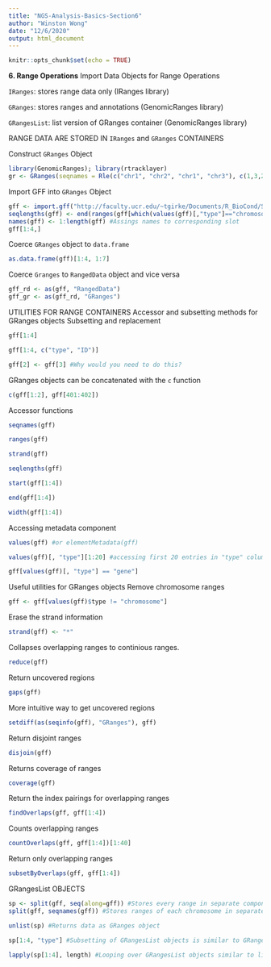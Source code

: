 ```yaml
---
title: "NGS-Analysis-Basics-Section6"
author: "Winston Wong"
date: "12/6/2020"
output: html_document
---
```


```r
knitr::opts_chunk$set(echo = TRUE)
```

__6. Range Operations__
Import Data Objects for Range Operations

`IRanges`: stores range data only (IRanges library)

`GRanges`: stores ranges and annotations (GenomicRanges library)

`GRangesList`: list version of GRanges container (GenomicRanges library)

RANGE DATA ARE STORED IN `IRanges` and `GRanges` CONTAINERS

Construct `GRanges` Object
```r
library(GenomicRanges); library(rtracklayer)
gr <- GRanges(seqnames = Rle(c("chr1", "chr2", "chr1", "chr3"), c(1,3,2,4)), ranges = IRanges(1:10, end = 7:16, names = head(letters, 10)), strand = Rle(strand(c("-","+", "*", "+", "-")), c(1,2,2,3,2)), score = 1:10, GC = seq(1, 0, length = 10)) #Example of creating a GRanges object with its constructor function.
```

Import GFF into `GRanges` Object
```r
gff <- import.gff("http://faculty.ucr.edu/~tgirke/Documents/R_BioCond/Samples/gff3.gff") #Imports a simplified GFF 3 genome annotation file.
seqlengths(gff) <- end(ranges(gff[which(values(gff)[,"type"]=="chromosome"),]))
names(gff) <- 1:length(gff) #Assings names to corresponding slot
gff[1:4,]

```

Coerce `GRanges` object to `data.frame`
```r
as.data.frame(gff)[1:4, 1:7]
```

Coerce `Granges` to `RangedData` object and vice versa
```r
gff_rd <- as(gff, "RangedData")
gff_gr <- as(gff_rd, "GRanges")
```

UTILITIES FOR RANGE CONTAINERS
Accessor and subsetting methods for GRanges objects
Subsetting and replacement
```r
gff[1:4]
```

```r
gff[1:4, c("type", "ID")]
```

```r
gff[2] <- gff[3] #Why would you need to do this?
```

GRanges objects can be concatenated with the `c` function
```r
c(gff[1:2], gff[401:402])
```

Accessor functions
```r
seqnames(gff)
```

```r
ranges(gff)
```

```r
strand(gff)
```

```r
seqlengths(gff) 
```

```r
start(gff[1:4])
```

```r
end(gff[1:4])
```

```r
width(gff[1:4])
```

Accessing metadata component
```r
values(gff) #or elementMetadata(gff)
```

```r
values(gff)[, "type"][1:20] #accessing first 20 entries in "type" column"
```

```r
gff[values(gff)[, "type"] == "gene"]
```

Useful utilities for GRanges objects
Remove chromosome ranges
```r
gff <- gff[values(gff)$type != "chromosome"]
```

Erase the strand information
```r
strand(gff) <- "*"
```

Collapses overlapping ranges to continious ranges.
```r
reduce(gff)
```

Return uncovered regions
```r
gaps(gff)
```

More intuitive way to get uncovered regions
```r
setdiff(as(seqinfo(gff), "GRanges"), gff)
```

Return disjoint ranges
```r
disjoin(gff)
```

Returns coverage of ranges
```r
coverage(gff)
```

Return the index pairings for overlapping ranges
```r
findOverlaps(gff, gff[1:4])
```

Counts overlapping ranges
```r
countOverlaps(gff, gff[1:4])[1:40]
```

Return only overlapping ranges
```r
subsetByOverlaps(gff, gff[1:4])
```

GRangesList OBJECTS
```r
sp <- split(gff, seq(along=gff)) #Stores every range in separate component of a GRangesList object
split(gff, seqnames(gff)) #Stores ranges of each chromosome in separate component.
```

```r
unlist(sp) #Returns data as GRanges object
```

```r
sp[1:4, "type"] #Subsetting of GRangesList objects is similar to GRanges objects.
```

```r
lapply(sp[1:4], length) #Looping over GRangesList objects similar to lists
```

